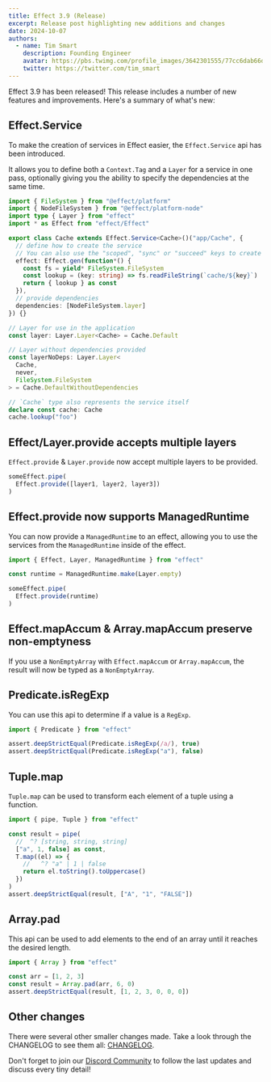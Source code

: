 ```yaml
---
title: Effect 3.9 (Release)
excerpt: Release post highlighting new additions and changes
date: 2024-10-07
authors:
  - name: Tim Smart
    description: Founding Engineer
    avatar: https://pbs.twimg.com/profile_images/3642301555/77cc6dab66dc94fdd77e503fd6d1c1cf_400x400.jpeg
    twitter: https://twitter.com/tim_smart
---
```


Effect 3.9 has been released! This release includes a number of new features
and improvements. Here's a summary of what's new:

## Effect.Service

To make the creation of services in Effect easier, the `Effect.Service` api has been introduced.

It allows you to define both a `Context.Tag` and a `Layer` for a service in one pass, optionally giving you
the ability to specify the dependencies at the same time.

```typescript
import { FileSystem } from "@effect/platform"
import { NodeFileSystem } from "@effect/platform-node"
import type { Layer } from "effect"
import * as Effect from "effect/Effect"

export class Cache extends Effect.Service<Cache>()("app/Cache", {
  // define how to create the service
  // You can also use the "scoped", "sync" or "succeed" keys to create your service
  effect: Effect.gen(function*() {
    const fs = yield* FileSystem.FileSystem
    const lookup = (key: string) => fs.readFileString(`cache/${key}`)
    return { lookup } as const
  }),
  // provide dependencies
  dependencies: [NodeFileSystem.layer]
}) {}

// Layer for use in the application
const layer: Layer.Layer<Cache> = Cache.Default

// Layer without dependencies provided
const layerNoDeps: Layer.Layer<
  Cache,
  never,
  FileSystem.FileSystem
> = Cache.DefaultWithoutDependencies

// `Cache` type also represents the service itself
declare const cache: Cache
cache.lookup("foo")
```

## Effect/Layer.provide accepts multiple layers

`Effect.provide` & `Layer.provide` now accept multiple layers to be provided.

```typescript
someEffect.pipe(
  Effect.provide([layer1, layer2, layer3])
)
```

## Effect.provide now supports ManagedRuntime

You can now provide a `ManagedRuntime` to an effect, allowing you to use the
services from the `ManagedRuntime` inside of the effect.

```typescript
import { Effect, Layer, ManagedRuntime } from "effect"

const runtime = ManagedRuntime.make(Layer.empty)

someEffect.pipe(
  Effect.provide(runtime)
)
```

## Effect.mapAccum & Array.mapAccum preserve non-emptyness

If you use a `NonEmptyArray` with `Effect.mapAccum` or `Array.mapAccum`, the
result will now be typed as a `NonEmptyArray`.

## Predicate.isRegExp

You can use this api to determine if a value is a `RegExp`.

```typescript
import { Predicate } from "effect"

assert.deepStrictEqual(Predicate.isRegExp(/a/), true)
assert.deepStrictEqual(Predicate.isRegExp("a"), false)
```

## Tuple.map

`Tuple.map` can be used to transform each element of a tuple using a function.

```typescript
import { pipe, Tuple } from "effect"

const result = pipe(
  //  ^? [string, string, string]
  ["a", 1, false] as const,
  T.map((el) => {
    //   ^? "a" | 1 | false
    return el.toString().toUppercase()
  })
)
assert.deepStrictEqual(result, ["A", "1", "FALSE"])
```

## Array.pad

This api can be used to add elements to the end of an array until it reaches the desired length.

```typescript
import { Array } from "effect"

const arr = [1, 2, 3]
const result = Array.pad(arr, 6, 0)
assert.deepStrictEqual(result, [1, 2, 3, 0, 0, 0])
```

## Other changes

There were several other smaller changes made. Take a look through the CHANGELOG to see them all: [CHANGELOG](https://github.com/Effect-TS/effect/blob/main/packages/effect/CHANGELOG.md).

Don't forget to join our [Discord Community](https://discord.gg/effect-ts) to follow the last updates and discuss every tiny detail!
